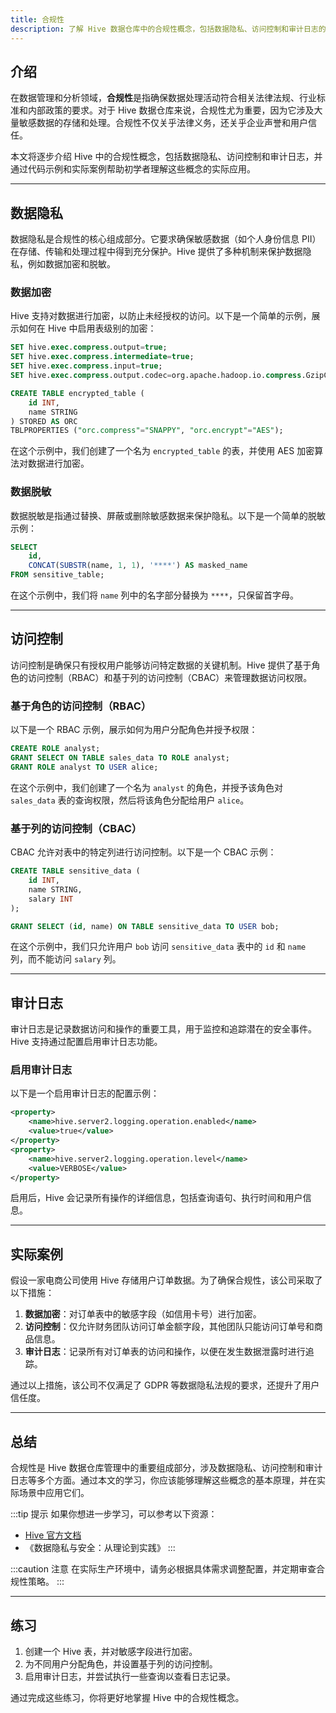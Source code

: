 ```yaml
---
title: 合规性
description: 了解 Hive 数据仓库中的合规性概念，包括数据隐私、访问控制和审计日志的重要性。本文适合初学者，包含代码示例和实际案例。
---
```


## 介绍

在数据管理和分析领域，**合规性**是指确保数据处理活动符合相关法律法规、行业标准和内部政策的要求。对于 Hive 数据仓库来说，合规性尤为重要，因为它涉及大量敏感数据的存储和处理。合规性不仅关乎法律义务，还关乎企业声誉和用户信任。

本文将逐步介绍 Hive 中的合规性概念，包括数据隐私、访问控制和审计日志，并通过代码示例和实际案例帮助初学者理解这些概念的实际应用。

---

## 数据隐私

数据隐私是合规性的核心组成部分。它要求确保敏感数据（如个人身份信息 PII）在存储、传输和处理过程中得到充分保护。Hive 提供了多种机制来保护数据隐私，例如数据加密和脱敏。

### 数据加密

Hive 支持对数据进行加密，以防止未经授权的访问。以下是一个简单的示例，展示如何在 Hive 中启用表级别的加密：

```sql
SET hive.exec.compress.output=true;
SET hive.exec.compress.intermediate=true;
SET hive.exec.compress.input=true;
SET hive.exec.compress.output.codec=org.apache.hadoop.io.compress.GzipCodec;

CREATE TABLE encrypted_table (
    id INT,
    name STRING
) STORED AS ORC
TBLPROPERTIES ("orc.compress"="SNAPPY", "orc.encrypt"="AES");
```

在这个示例中，我们创建了一个名为 `encrypted_table` 的表，并使用 AES 加密算法对数据进行加密。

### 数据脱敏

数据脱敏是指通过替换、屏蔽或删除敏感数据来保护隐私。以下是一个简单的脱敏示例：

```sql
SELECT 
    id,
    CONCAT(SUBSTR(name, 1, 1), '****') AS masked_name
FROM sensitive_table;
```

在这个示例中，我们将 `name` 列中的名字部分替换为 `****`，只保留首字母。

---

## 访问控制

访问控制是确保只有授权用户能够访问特定数据的关键机制。Hive 提供了基于角色的访问控制（RBAC）和基于列的访问控制（CBAC）来管理数据访问权限。

### 基于角色的访问控制（RBAC）

以下是一个 RBAC 示例，展示如何为用户分配角色并授予权限：

```sql
CREATE ROLE analyst;
GRANT SELECT ON TABLE sales_data TO ROLE analyst;
GRANT ROLE analyst TO USER alice;
```

在这个示例中，我们创建了一个名为 `analyst` 的角色，并授予该角色对 `sales_data` 表的查询权限，然后将该角色分配给用户 `alice`。

### 基于列的访问控制（CBAC）

CBAC 允许对表中的特定列进行访问控制。以下是一个 CBAC 示例：

```sql
CREATE TABLE sensitive_data (
    id INT,
    name STRING,
    salary INT
);

GRANT SELECT (id, name) ON TABLE sensitive_data TO USER bob;
```

在这个示例中，我们只允许用户 `bob` 访问 `sensitive_data` 表中的 `id` 和 `name` 列，而不能访问 `salary` 列。

---

## 审计日志

审计日志是记录数据访问和操作的重要工具，用于监控和追踪潜在的安全事件。Hive 支持通过配置启用审计日志功能。

### 启用审计日志

以下是一个启用审计日志的配置示例：

```xml
<property>
    <name>hive.server2.logging.operation.enabled</name>
    <value>true</value>
</property>
<property>
    <name>hive.server2.logging.operation.level</name>
    <value>VERBOSE</value>
</property>
```

启用后，Hive 会记录所有操作的详细信息，包括查询语句、执行时间和用户信息。

---

## 实际案例

假设一家电商公司使用 Hive 存储用户订单数据。为了确保合规性，该公司采取了以下措施：

1. **数据加密**：对订单表中的敏感字段（如信用卡号）进行加密。
2. **访问控制**：仅允许财务团队访问订单金额字段，其他团队只能访问订单号和商品信息。
3. **审计日志**：记录所有对订单表的访问和操作，以便在发生数据泄露时进行追踪。

通过以上措施，该公司不仅满足了 GDPR 等数据隐私法规的要求，还提升了用户信任度。

---

## 总结

合规性是 Hive 数据仓库管理中的重要组成部分，涉及数据隐私、访问控制和审计日志等多个方面。通过本文的学习，你应该能够理解这些概念的基本原理，并在实际场景中应用它们。

:::tip 提示
如果你想进一步学习，可以参考以下资源：
- [Hive 官方文档](https://hive.apache.org/)
- 《数据隐私与安全：从理论到实践》
:::

:::caution 注意
在实际生产环境中，请务必根据具体需求调整配置，并定期审查合规性策略。
:::

---

## 练习

1. 创建一个 Hive 表，并对敏感字段进行加密。
2. 为不同用户分配角色，并设置基于列的访问控制。
3. 启用审计日志，并尝试执行一些查询以查看日志记录。

通过完成这些练习，你将更好地掌握 Hive 中的合规性概念。